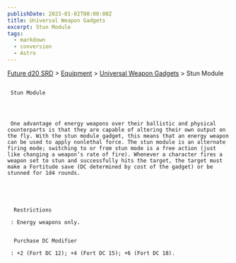 ```yaml
---
publishDate: 2023-01-02T00:00:00Z
title: Universal Weapon Gadgets
excerpt: Stun Module
tags:
  - markdown
  - conversion
  - Astro
---
```







[Future d20 SRD](/#futureD20)
     > [Equipment](future-d20-srd-equipment-index)
     > [Universal Weapon Gadgets](future-d20-srd-equipment-gadgets-universal-weapons-index)
     > Stun Module
    





## 
     Stun Module
    



     One advantage of energy weapons over their ballistic and physical counterparts is that they are capable of altering their own output on the fly. With the stun module gadget, this means that an energy weapon can be used to apply nonlethal force. The stun module is an alternate firing mode; switching to or from stun mode is a free action (just like changing a weapon’s rate of fire). Whenever a character fires a weapon set to stun and successfully hits the target, the target must make a Fortitude save (DC determined by cost of the gadget) or be stunned for 1d4 rounds.
    




      Restrictions
     
     : Energy weapons only.
     

      Purchase DC Modifier
     
     : +2 (Fort DC 12); +4 (Fort DC 15); +6 (Fort DC 18).
    




